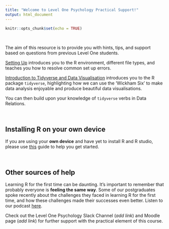 ```yaml
---
title: "Welcome to Level One Psychology Practical Support!"
output: html_document
---
```


```r
knitr::opts_chunk$set(echo = TRUE)

```

<br>

The aim of this resource is to provide you with hints, tips, and support based on questions from previous Level One students.

[Setting Up](Setting_up.html) introduces you to the R environment, different file types, and teaches you how to resolve common set up errors.

[Introduction to Tidyverse and Data Visualisation](Intro_Tidyverse.html) introduces you to the R package `tidyverse`, highlighting how we can use the 'Wickham Six' to make data analysis enjoyable and produce beautiful data visualisations. 

You can then build upon your knowledge of `tidyverse` verbs in Data Relations. 

<br>

## Installing R on your own device 

If you are using your **own device** and have yet to install R and R studio, please use [this](https://psyteachr.github.io/hack-your-data/r_instructions.html) guide to help you get started. 

<br>

## Other sources of help 

Learning R for the first time can be daunting. It's important to remember that probably everyone is **feeling the same way**. Some of our postgraduates spoke recently about the challenges they faced in learning R for the first time, and how these challenges made their successes even better. Listen to our podcast [here](https://psyteachr.github.io/hack-your-data/podcast.html). 

Check out the Level One Psychology Slack Channel (*add link*) and Moodle page (*add link*) for further support with the practical element of this course. 


